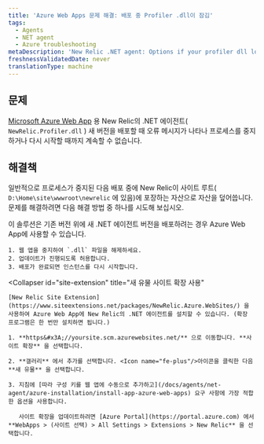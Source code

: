 ```yaml
---
title: 'Azure Web Apps 문제 해결: 배포 중 Profiler .dll이 잠김'
tags:
  - Agents
  - NET agent
  - Azure troubleshooting
metaDescription: 'New Relic .NET agent: Options if your profiler dll locks when deploying your Azure Web App.'
freshnessValidatedDate: never
translationType: machine
---
```


## 문제

[Microsoft Azure Web App](/docs/agents/net-agent/azure-installation/install-app-azure-web-apps) 용 New Relic의 .NET 에이전트( `NewRelic.Profiler.dll` ) 새 버전을 배포할 때 오류 메시지가 나타나 프로세스를 중지하거나 다시 시작할 때까지 계속할 수 없습니다.

## 해결책

일반적으로 프로세스가 중지된 다음 배포 중에 New Relic이 사이트 루트( `D:\Home\site\wwwroot\newrelic` 에 있음)에 포장하는 자산으로 자산을 덮어씁니다. 문제를 해결하려면 다음 해결 방법 중 하나를 시도해 보십시오.

<CollapserGroup>
  <Collapser
    id="stop-dll-deploy"
    title="파일 릴리스 중지"
  >
    이 솔루션은 기존 버전 위에 새 .NET 에이전트 버전을 배포하려는 경우 Azure Web App에 사용할 수 있습니다.

    1. 웹 앱을 중지하여 `.dll` 파일을 해제하세요.
    2. 업데이트가 진행되도록 허용합니다.
    3. 배포가 완료되면 인스턴스를 다시 시작합니다.
  </Collapser>

  <Collapser
    id="site-extension"
    title="새 유물 사이트 확장 사용"
  >
    [New Relic Site Extension](https://www.siteextensions.net/packages/NewRelic.Azure.WebSites/) 을 사용하여 Azure Web App에 New Relic의 .NET 에이전트를 설치할 수 있습니다. (확장 프로그램은 한 번만 설치하면 됩니다.)

    1. **https&#x3A;//yoursite.scm.azurewebsites.net/** 으로 이동합니다. **사이트 확장** 을 선택합니다.

    2. **갤러리** 에서 추가를 선택합니다. <Icon name="fe-plus"/>아이콘을 클릭한 다음 **새 유물** 을 선택합니다.

    3. 지침에 [따라 구성 키를 웹 앱에 수동으로 추가하고](/docs/agents/net-agent/azure-installation/install-app-azure-web-apps) 요구 사항에 가장 적합한 옵션을 사용합니다.

       사이트 확장을 업데이트하려면 [Azure Portal](https://portal.azure.com) 에서 **WebApps > (사이트 선택) > All Settings > Extensions > New Relic** 을 선택합니다.
  </Collapser>
</CollapserGroup>